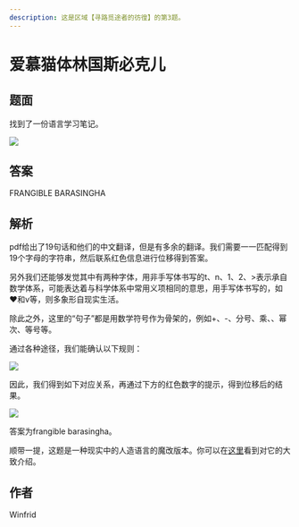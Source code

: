 ```yaml
---
description: 这是区域【寻路觅途者的彷徨】的第3题。
---
```


# 爱慕猫体林国斯必克儿

## 题面

找到了一份语言学习笔记。

![](./03-ai-mu-mao-ti-lin-guo-si-bi-ke-er.assets/image_1.webp)

## 答案

FRANGIBLE BARASINGHA

## 解析

pdf给出了19句话和他们的中文翻译，但是有多余的翻译。我们需要一一匹配得到19个字母的字符串，然后联系红色信息进行位移得到答案。

另外我们还能够发觉其中有两种字体，用非手写体书写的t、n、1、2、>表示承自数学体系，可能表达着与科学体系中常用义项相同的意思，用手写体书写的，如❤和v等，则多象形自现实生活。

除此之外，这里的“句子”都是用数学符号作为骨架的，例如+、-、分号、乘、、幂次、等号等。

通过各种途径，我们能确认以下规则：

![](./03-ai-mu-mao-ti-lin-guo-si-bi-ke-er.assets/image_4.webp)

因此，我们得到如下对应关系，再通过下方的红色数字的提示，得到位移后的结果。

![](./03-ai-mu-mao-ti-lin-guo-si-bi-ke-er.assets/image_2.webp)

答案为frangible barasingha。

顺带一提，这题是一种现实中的人造语言的魔改版本。你可以在[这里](https://tck.mn/transalg)看到对它的大致介绍。

## 作者

Winfrid
